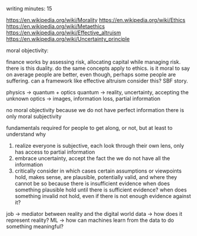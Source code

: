 writing minutes: 15

https://en.wikipedia.org/wiki/Morality
https://en.wikipedia.org/wiki/Ethics
https://en.wikipedia.org/wiki/Metaethics
https://en.wikipedia.org/wiki/Effective_altruism
https://en.wikipedia.org/wiki/Uncertainty_principle

moral objectivity: 

finance works by assessing risk, allocating capital while managing risk.
there is this duality.
do the same concepts apply to ethics.
is it moral to say on average people are better, even though, perhaps some people are suffering.
can a framework like effective altruism consider this?
SBF story.


physics -> quantum + optics
quantum -> reality, uncertainty, accepting the unknown
optics -> images, information loss, partial information

no moral objectivity because we do not have perfect information
there is only moral subjectivity

fundamentals required for people to get along, or not, but at least to understand why
1. realize everyone is subjective, each look through their own lens, only has access to partial information
2. embrace uncertainty, accept the fact the we do not have all the information
3. critically consider in which cases certain assumptions or viewpoints hold, makes sense,
are plausible, potentially valid, and where they cannot be so because there is insufficient evidence
when does something plausible hold until there is sufficient evidence?
when does something invalid not hold, even if there is not enough evidence against it?

job -> mediator between reality and the digital world
data -> how does it represent reality?
ML -> how can machines learn from the data to do something meaningful?
